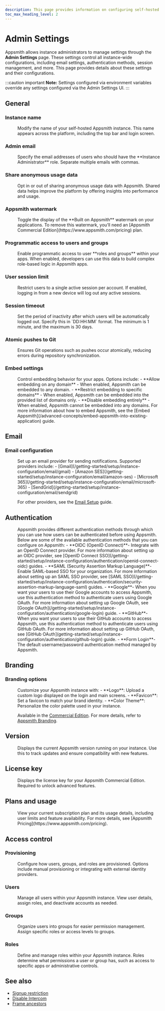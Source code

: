 ```yaml
---
description: This page provides information on configuring self-hosted Appsmith instance using Admin settings UI.
toc_max_heading_level: 2
---
```


# Admin Settings

Appsmith allows instance administrators to manage settings through the **Admin Settings** page. These settings control all instance-wide configurations, including email settings, authentication methods, session management, and more. This page provides details about these settings and their configurations.

:::caution important
 **Note:** Settings configured via environment variables override any settings configured via the Admin Settings UI.
:::

## General

### Instance name

<dd>
Modify the name of your self-hosted Appsmith instance. This name appears across the platform, including the top bar and login screen.
</dd>

### Admin email

<dd>
Specify the email addresses of users who should have the **Instance Administrator** role. Separate multiple emails with commas.
</dd>

### Share anonymous usage data

<dd>
Opt in or out of sharing anonymous usage data with Appsmith. Shared data helps improve the platform by offering insights into performance and usage.
</dd>

### Appsmith watermark

<dd>
Toggle the display of the **Built on Appsmith** watermark on your applications. To remove this watermark, you’ll need an [Appsmith Commercial Edition](https://www.appsmith.com/pricing) plan.
</dd>

### Programmatic access to users and groups

<dd>
Enable programmatic access to user **roles and groups** within your apps. When enabled, developers can use this data to build complex role-based logic in Appsmith apps.
</dd>

### User session limit

<dd>
Restrict users to a single active session per account. If enabled, logging in from a new device will log out any active sessions.
</dd>

### Session timeout

<dd>
Set the period of inactivity after which users will be automatically logged out. Specify this in `DD:HH:MM` format. The minimum is 1 minute, and the maximum is 30 days.
</dd>

### Atomic pushes to Git

<dd>
Ensures Git operations such as pushes occur atomically, reducing errors during repository synchronization.
</dd>

### Embed settings

<dd>
Control embedding behavior for your apps. Options include:
- **Allow embedding on any domain** - When enabled, Appsmith can be embedded to any domain.
- **Restrict embedding to specific domains** - When enabled, Appsmith can be embedded into the provided list of domains only.
- **Disable embedding entirely** - When enabled, Appsmith cannot be embedded into any domains.
For more information about how to embed Appsmith, see the [Embed Appsmith](/advanced-concepts/embed-appsmith-into-existing-application) guide.
</dd>

## Email

### Email configuration

<dd>
Set up an email provider for sending notifications. Supported providers include:
- [Gmail](/getting-started/setup/instance-configuration/email/gmail)
- [Amazon SES](/getting-started/setup/instance-configuration/email/amazon-ses)
- [Microsoft 365](/getting-started/setup/instance-configuration/email/microsoft-365)
- [SendGrid](/getting-started/setup/instance-configuration/email/sendgrid)

For other providers, see the [Email Setup](/getting-started/setup/instance-configuration/email) guide.
</dd>

## Authentication

<dd>
Appsmith provides different authentication methods through which you can use how users can be authenticated before using Appsmith. Below are some of the available authentication methods that you can configure on Appsmith:
- **OIDC (OpenID Connect)**- Integrate with an OpenID Connect provider. For more information about setting up an OIDC provider, see [OpenID Connect SSO](/getting-started/setup/instance-configuration/authentication/openid-connect-oidc) guides.
- **SAML (Security Assertion Markup Language)**- Enable SAML-based SSO for your organization. For more information about setting up an SAML SSO provider, see [SAML SSO](/getting-started/setup/instance-configuration/authentication/security-assertion-markup-language-saml) guides.
- **Google**- When you want your users to use their Google accounts to access Appsmith, use this authentication method to authenticate users using Google OAuth. For more information about setting up Google OAuth, see [Google OAuth](/getting-started/setup/instance-configuration/authentication/google-login) guide.
- **GitHub**- When you want your users to use their GitHub accounts to access Appsmith, use this authentication method to authenticate users using GitHub OAuth. For more information about setting up GitHub OAuth, see [GitHub OAuth](getting-started/setup/instance-configuration/authentication/github-login) guide.
- **Form Login**- The default username/password authentication method managed by Appsmith.
</dd>

## Branding

### Branding options

<dd>
Customize your Appsmith instance with:
- **Logo**: Upload a custom logo displayed on the login and main screens.
- **Favicon**: Set a favicon to match your brand identity.
- **Color Theme**: Personalize the color palette used in your instance.

Available in the [Commercial Edition](https://www.appsmith.com/pricing). For more details, refer to [Appsmith Branding](/advanced-concepts/branding).
</dd>

## Version

<dd>
Displays the current Appsmith version running on your instance. Use this to track updates and ensure compatibility with new features.
</dd>

## License key

<dd>
Displays the license key for your Appsmith Commercial Edition. Required to unlock advanced features.
</dd>

## Plans and usage

<dd>
View your current subscription plan and its usage details, including user limits and feature availability. For more details, see [Appsmith Pricing](https://www.appsmith.com/pricing).
</dd>

## Access control

### Provisioning

<dd>
Configure how users, groups, and roles are provisioned. Options include manual provisioning or integrating with external identity providers.
</dd>

### Users

<dd>
Manage all users within your Appsmith instance. View user details, assign roles, and deactivate accounts as needed.
</dd>

### Groups

<dd>
Organize users into groups for easier permission management. Assign specific roles or access levels to groups.
</dd>

### Roles

<dd>
Define and manage roles within your Appsmith instance. Roles determine what permissions a user or group has, such as access to specific apps or administrative controls.
</dd>

## See also

- [Signup restriction](/getting-started/setup/instance-configuration/disable-user-signup)
- [Disable Intercom](/getting-started/setup/instance-configuration/disable-intercom)
- [Frame ancestors](/getting-started/setup/instance-configuration/frame-ancestors)